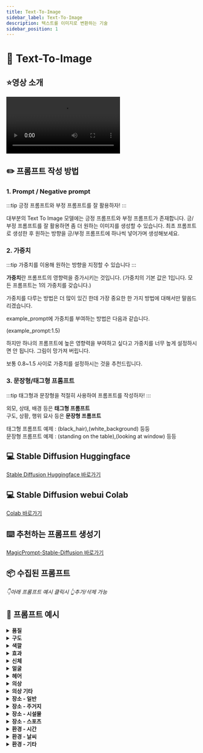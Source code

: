 ```yaml
---
title: Text-To-Image
sidebar_label: Text-To-Image
description: 텍스트를 이미지로 변환하는 기술
sidebar_position: 1
---
```



# 📄 Text-To-Image

## ⭐️영상 소개

<Video src="https://www.youtube.com/embed/gSm96o3rMUE" title="텍스트 이미지 생성"></Video>

## ✏️ 프롬프트 작성 방법

### 1. Prompt / Negative prompt

:::tip
긍정 프롬프트와 부정 프롬프트를 잘 활용하자!
:::

대부분의 Text To Image 모델에는 긍정 프롬프트와 부정 프롬프트가 존재합니다.
긍/부정 프롬프트를 잘 활용하면 좀 더 원하는 이미지를 생성할 수 있습니다.
최초 프롬프트로 생성한 후 원하는 방향을 긍/부정 프롬프트에 하나씩 넣어가며 생성해보세요.

### 2. 가중치

:::tip
가중치를 이용해 원하는 방향을 지정할 수 있습니다
:::

**가중치**란 프롬프트의 영향력을 증가시키는 것입니다.
(가중치의 기본 값은 1입니다. 모든 프롬프트는 1의 가중치를 갖습니다.)

가중치를 다루는 방법은 더 많이 있긴 한데 가장 중요한 한 가지 방법에 대해서만 말씀드리겠습니다.

example_prompt에 가중치를 부여하는 방법은 다음과 같습니다.

(example_prompt:1.5)

하지만 하나의 프롬프트에 높은 영향력을 부여하고 싶다고 가중치를 너무 높게 설정하시면 안 됩니다.
그림이 망가져 버립니다.

보통 0.8~1.5 사이로 가중치를 설정하시는 것을 추천드립니다.


### 3. 문장형/태그형 프롬프트

:::tip
태그형과 문장형을 적절히 사용하여 프롬프트를 작성하자!
:::

외모, 상태, 배경 등은 **태그형 프롬프트**<br />
구도, 상황, 행위 묘사 등은 **문장형 프롬프트**

태그형 프롬프트 예제 : (black_hair),(white_background) 등등<br />
문장형 프롬프트 예제 : (standing on the table),(looking at window) 등등

## 💻 Stable Diffusion Huggingface

[Stable Diffusion Huggingface 바로가기](https://huggingface.co/stabilityai/stable-diffusion-2-1)

## 💻 Stable Diffusion webui Colab

[Colab 바로가기](https://colab.research.google.com/drive/1Xeb0Q_v2Do_orXCYksOcKn3J5UBR9HX8?usp=sharing)

## ⌨️ 추천하는 프롬프트 생성기

[MagicPrompt-Stable-Diffusion 바로가기](https://huggingface.co/Gustavosta/MagicPrompt-Stable-Diffusion)

## 📦 수집된 프롬프트

<div id="tti-box" className={styles.promptBox}></div>

*👇아래 프롬프트 예시 클릭시 👆추가/삭제 가능*


## 🔎 프롬프트 예시

<div className={styles.ttiPrompt}>
    <div>
        <details>
            <summary><strong>품질</strong></summary>
            <div>
                <div>
                    <TextToImage prompt="품질"></TextToImage>
                </div>
            </div>
        </details>
    </div>
    <div>
        <details>
            <summary><strong>구도</strong></summary>
            <div>
                <div>
                    <TextToImage prompt="구도"></TextToImage>
                </div>
            </div>
        </details>
    </div>
</div>
<div className={styles.ttiPrompt}>
    <div>
        <details>
            <summary><strong>색깔</strong></summary>
            <div>
                <div>
                    <TextToImage prompt="색깔"></TextToImage>
                </div>
            </div>
        </details>
    </div>
    <div>
        <details>
            <summary><strong>효과</strong></summary>
            <div>
                <div>
                    <TextToImage prompt="효과"></TextToImage>
                </div>
            </div>
        </details>
    </div>
</div>
<div className={styles.ttiPrompt}>
    <div>
        <details>
            <summary><strong>신체</strong></summary>
            <div>
                <div>
                    <TextToImage prompt="신체"></TextToImage>
                </div>
            </div>
        </details>
    </div>
    <div>
        <details>
            <summary><strong>얼굴</strong></summary>
            <div>
                <div>
                    <TextToImage prompt="얼굴"></TextToImage>
                </div>
            </div>
        </details>
    </div>
</div>
<div className={styles.ttiPrompt}>
    <div>
        <details>
            <summary><strong>헤어</strong></summary>
            <div>
                <div>
                    <TextToImage prompt="헤어"></TextToImage>
                </div>
            </div>
        </details>
    </div>
    <div>
        <details>
            <summary><strong>의상</strong></summary>
            <div>
                <div>
                    <TextToImage prompt="의상"></TextToImage>
                </div>
            </div>
        </details>
    </div>
</div>
<div className={styles.ttiPrompt}>
    <div>
        <details>
            <summary><strong>의상 기타</strong></summary>
            <div>
                <div>
                    <TextToImage prompt="의상 기타"></TextToImage>
                </div>
            </div>
        </details>
    </div>
    <div>
        <details>
            <summary><strong>장소 - 일반</strong></summary>
            <div>
                <div>
                    <TextToImage prompt="장소 - 일반"></TextToImage>
                </div>
            </div>
        </details>
    </div>
</div>
<div className={styles.ttiPrompt}>
    <div>
        <details>
            <summary><strong>장소 - 주거지</strong></summary>
            <div>
                <div>
                    <TextToImage prompt="장소 - 주거지"></TextToImage>
                </div>
            </div>
        </details>
    </div>
    <div>
        <details>
            <summary><strong>장소 - 시설물</strong></summary>
            <div>
                <div>
                    <TextToImage prompt="장소 - 시설물"></TextToImage>
                </div>
            </div>
        </details>
    </div>
</div>
<div className={styles.ttiPrompt}>
    <div>
        <details>
            <summary><strong>장소 - 스포츠</strong></summary>
            <div>
                <div>
                    <TextToImage prompt="장소 - 스포츠"></TextToImage>
                </div>
            </div>
        </details>
    </div>
    <div>
        <details>
            <summary><strong>환경 - 시간</strong></summary>
            <div>
                <div>
                    <TextToImage prompt="환경 - 시간"></TextToImage>
                </div>
            </div>
        </details>
    </div>
</div>
<div className={styles.ttiPrompt}>
    <div>
        <details>
            <summary><strong>환경 - 날씨</strong></summary>
            <div>
                <div>
                    <TextToImage prompt="환경 - 날씨"></TextToImage>
                </div>
            </div>
        </details>
    </div>
    <div>
        <details>
            <summary><strong>환경 - 기타</strong></summary>
            <div>
                <div>
                    <TextToImage prompt="환경 - 기타"></TextToImage>
                </div>
            </div>
        </details>
    </div>
</div>